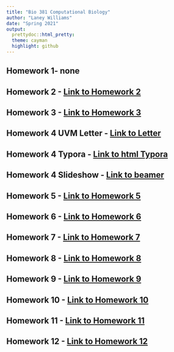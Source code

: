 ```yaml
---
title: "Bio 381 Computational Biology"
author: "Laney Williams"
date: "Spring 2021"
output:
  prettydoc::html_pretty:
  theme: cayman
  highlight: github
---
```

## Homework 1- none

## Homework 2 - [Link to Homework 2](Homework_02.html)

## Homework 3 - [Link to Homework 3](Homework-3.html)

## Homework 4  UVM Letter - [Link to Letter](01_UVM_Letter_TEMPLATE.pdf)

## Homework 4 Typora - [Link to html Typora](Homework4.html)

## Homework 4 Slideshow - [Link to beamer](01_Beamer_TEMPLATE.pdf)

## Homework 5 - [Link to Homework 5](Homework5.html)

## Homework 6 - [Link to Homework 6](Homework6.html)

## Homework 7 - [Link to Homework 7](Homework7.html)

## Homework 8 - [Link to Homework 8](Homework_8.html)

## Homework 9 - [Link to Homework 9](Homework-9.html)

## Homework 10 - [Link to Homework 10](Homework_10.html)

## Homework 11 - [Link to Homework 11](Homework11.html)

## Homework 12 - [Link to Homework 12](Homework_12.html)
